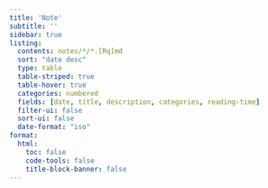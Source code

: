 ```yaml
---
title: 'Note'
subtitle: ''
sidebar: true
listing:
  contents: notes/*/*.[Rq]md
  sort: "date desc"
  type: table
  table-striped: true
  table-hover: true
  categories: numbered
  fields: [date, title, description, categories, reading-time]
  filter-ui: false
  sort-ui: false
  date-format: "iso"
format: 
  html:
    toc: false
    code-tools: false
    title-block-banner: false
---
```

